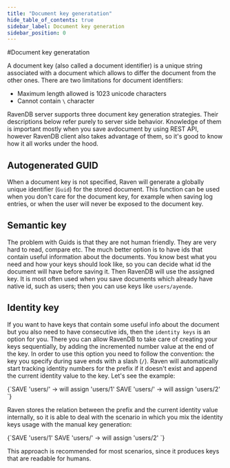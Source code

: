 ```yaml
---
title: "Document key generatation"
hide_table_of_contents: true
sidebar_label: Document key generation
sidebar_position: 0
---
```



#Document key generatation

A document key (also called a document identifier) is a unique string associated with a document which allows to differ the document from the other ones.
There are two limitations for document identifiers:

* Maximum length allowed is 1023 unicode characters
* Cannot contain `\` character

RavenDB server supports three document key generation strategies. Their descriptions below refer purely to server side behavior. Knowledge of them is important mostly
when you save avdocument by using REST API, however RavenDB client also takes advantage of them, so it's good to know how it all works under the hood.

## Autogenerated GUID

When a document key is not specified, Raven will generate a globally unique identifier (`Guid`) for the stored document. This function can be used when you don't care for 
the document key, for example when saving log entries, or when the user will never be exposed to the document key.

## Semantic key

The problem with Guids is that they are not human friendly. They are very hard to read, compare etc. The much better option is to have ids that contain useful information about the documents.
You know best what you need and how your keys should look like, so you can decide what id the document will have before saving it. Then RavenDB will use the assigned key.
It is most often used when you save documents which already have native id, such as users; then you can use keys like `users/ayende`.

## Identity key

If you want to have keys that contain some useful info about the document but you also need to have consecutive ids, then the `identity keys` is an option for you.
There you can allow RavenDB to take care of creating your keys sequentially, by adding the incremented number value at the end of the key. In order to use this option you need to follow the convention: the key you specify during save ends with a slash (`/`). Raven will automatically start tracking identity numbers for the prefix if it doesn't exist and append the current identity value to the key. 
Let's see the example:

<TabItem value="plain" label="plain">
<CodeBlock language="plain">
{`SAVE 'users/' -> will assign 'users/1'
SAVE 'users/' -> will assign 'users/2'
`}
</CodeBlock>
</TabItem>

Raven stores the relation between the prefix and the current identity value internally, so it is able to deal with the scenario in which you mix the identity keys usage with the manual key generation:

<TabItem value="plain" label="plain">
<CodeBlock language="plain">
{`SAVE 'users/1'
SAVE 'users/' -> will assign 'users/2'
`}
</CodeBlock>
</TabItem>

This approach is recommended for most scenarios, since it produces keys that are readable for humans. 

